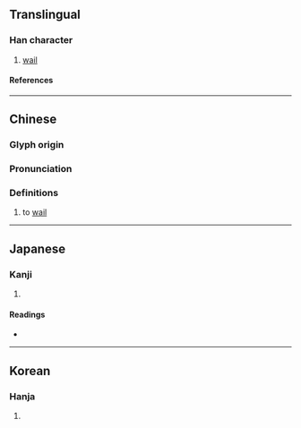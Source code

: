 {{character info}}
{{character info|0xfa79}}
==Translingual==

===Han character===
{{Han char|rn=30|rad=口|as=08|sn=11|four=67020|canj=RPOU|ids=⿰口匋}}

# [[wail]]

====References====
{{Han ref|kx=0196.020|dkj=03823|dj=0417.030|hdz=10644.070|uh=5555|ud=21845|bh=B0DE|bd=45278}}
{{Han ref|uh=FA79}}

----

==Chinese==
{{zh-forms}}

===Glyph origin===
{{Han etym}}

===Pronunciation===
{{zh-pron
|m=táo
|c=tou4
|mc=y
|oc=y
|cat=
}}

===Definitions===
{{zh-hanzi}}

# to [[wail]]

----

==Japanese==

===Kanji===
{{ja-kanji|grade=|rs=口08}}

# {{rfdef|ja|sort=口08}}

====Readings====
* {{ja-readings|on=[[とう]] (tō), [[どう]] (dō)|kun=[[おしゃべり]] (oshaberi)}}

----

==Korean==

===Hanja===
{{ko-hanja|hangeul=도|rv=do|mr=to}}

# {{rfdef|ko|sort=口08}}